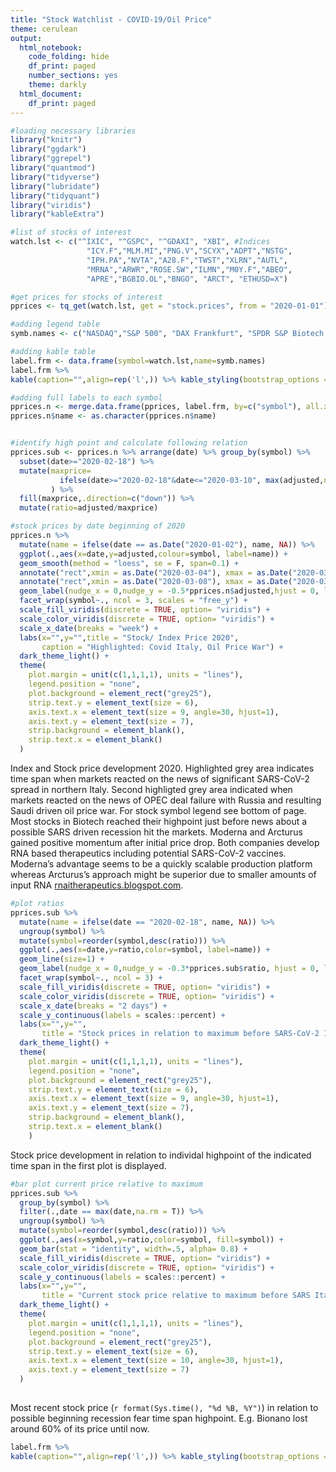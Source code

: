 ```yaml
---
title: "Stock Watchlist - COVID-19/Oil Price"
theme: cerulean
output:
  html_notebook:
    code_folding: hide
    df_print: paged
    number_sections: yes
    theme: darkly
  html_document:
    df_print: paged
---
```

```r
#loading necessary libraries
library("knitr")
library("ggdark")
library("ggrepel")
library("quantmod")
library("tidyverse")
library("lubridate")
library("tidyquant")
library("viridis")
library("kableExtra")
```

```r
#list of stocks of interest
watch.lst <- c("^IXIC", "^GSPC", "^GDAXI", "XBI", #Indices
                 "ICY.F","MLM.MI","PNG.V","SCYX","ADPT","NSTG",
                 "IPH.PA","NVTA","A28.F","TWST","XLRN","AUTL",
                 "MRNA","ARWR","ROSE.SW","ILMN","M0Y.F","ABEO",
                 "APRE","BGBIO.OL","BNGO", "ARCT", "ETHUSD=X")

#get prices for stocks of interest
pprices <- tq_get(watch.lst, get = "stock.prices", from = "2020-01-01")
```

```r
#adding legend table
symb.names <- c("NASDAQ","S&P 500", "DAX Frankfurt", "SPDR S&P Biotech ETF","Incyte Corporation Frankfurt","Molecular Medicine Milan","Kraken Robotics Inc.", "Scynexis Inc.", "Adaptive Biotechnologies Corp.", "NanoStrings Technologies Inc.", "Innate Pharma S.A. Paris", "Invitae Corporation", "Affimed N.V. Frankfurt", "Twist Bioscience Corp", "Acceleron Pharma Inc.", "Autolus Therapeutics plc", "Moderna, Inc.", "Arrowhead Pharmaceuticals, Inc.", "Zur Rose Group AG Swiss", "Illumina, Inc.","Mynaric AG Frankfurt", "Abeona Therapeutics Inc.", "Aprea Therapeutics, Inc.", "BerGenBio ASA Oslo", "Bionano Genomics, Inc.", "Arcturus Therapeutics Holdings Inc.","Ethereum USD")

#adding kable table
label.frm <- data.frame(symbol=watch.lst,name=symb.names) 
label.frm %>% 
kable(caption="",align=rep('l',)) %>% kable_styling(bootstrap_options = c("striped", "hover", "condensed", "responsive"), position="center", full_width = F,font_size = 9) %>% column_spec(1,width = "1in") %>% column_spec(2,width = "2in")

#adding full labels to each symbol
pprices.n <- merge.data.frame(pprices, label.frm, by=c("symbol"), all.x = TRUE)
pprices.n$name <- as.character(pprices.n$name)


#identify high point and calculate following relation
pprices.sub <- pprices.n %>% arrange(date) %>% group_by(symbol) %>% 
  subset(date>="2020-02-18") %>% 
  mutate(maxprice=
           ifelse(date>="2020-02-18"&date<="2020-03-10", max(adjusted,na.rm = T),NA)
         ) %>%
  fill(maxprice,.direction=c("down")) %>% 
  mutate(ratio=adjusted/maxprice)
```

```r

#stock prices by date beginning of 2020
pprices.n %>%
  mutate(name = ifelse(date == as.Date("2020-01-02"), name, NA)) %>% 
  ggplot(.,aes(x=date,y=adjusted,colour=symbol, label=name)) +
  geom_smooth(method = "loess", se = F, span=0.1) + 
  annotate("rect",xmin = as.Date("2020-03-04"), xmax = as.Date("2020-03-10"), ymin = 0, ymax = Inf, alpha=.15) +
  annotate("rect",xmin = as.Date("2020-03-08"), xmax = as.Date("2020-03-09"), ymin = 0, ymax = Inf, alpha=.2) +
  geom_label(nudge_x = 0,nudge_y = -0.5*pprices.n$adjusted,hjust = 0, label.padding = unit(0.15, "lines"),label.r = unit(0.15, "lines"),label.size = 0.15, size=2.5) +
  facet_wrap(symbol~., ncol = 3, scales = "free_y") +
  scale_fill_viridis(discrete = TRUE, option= "viridis") +
  scale_color_viridis(discrete = TRUE, option= "viridis") +
  scale_x_date(breaks = "week") +
  labs(x="",y="",title = "Stock/ Index Price 2020",
       caption = "Highlighted: Covid Italy, Oil Price War") +
  dark_theme_light() +
  theme(
    plot.margin = unit(c(1,1,1,1), units = "lines"),
    legend.position = "none",
    plot.background = element_rect("grey25"),
    strip.text.y = element_text(size = 6),
    axis.text.x = element_text(size = 9, angle=30, hjust=1),
    axis.text.y = element_text(size = 7),
    strip.background = element_blank(),
    strip.text.x = element_blank()
  )

```
Index and Stock price development 2020. Highlighted grey area indicates time span when markets reacted on the news of significant SARS-CoV-2 spread in northern Italy. Second highligted grey area indicated when markets reacted on the news of OPEC deal failure with Russia and resulting Saudi driven oil price war. For stock symbol legend see bottom of page. Most stocks in Biotech reached their highpoint just before news about a possible SARS driven recession hit the markets. Moderna and Arcturus gained positive momentum after initial price drop. Both companies develop RNA based therapeutics including potential SARS-CoV-2 vaccines. Moderna's advantage seems to be a quickly scalable production platform whereas Arcturus's approach might be superior due to smaller amounts of input RNA [rnaitherapeutics.blogspot.com](https://rnaitherapeutics.blogspot.com/2020/03/rnai-therapeutics-and-mrna-vaccines-for.html).

```r
#plot ratios
pprices.sub %>% 
  mutate(name = ifelse(date == "2020-02-18", name, NA)) %>% 
  ungroup(symbol) %>% 
  mutate(symbol=reorder(symbol,desc(ratio))) %>%
  ggplot(.,aes(x=date,y=ratio,color=symbol, label=name)) +
  geom_line(size=1) +
  geom_label(nudge_x = 0,nudge_y = -0.3*pprices.sub$ratio, hjust = 0, label.padding = unit(0.15, "lines"),label.r = unit(0.15, "lines"),label.size = 0.15, size=2.5) +
  facet_wrap(symbol~., ncol = 3) +
  scale_fill_viridis(discrete = TRUE, option= "viridis") +
  scale_color_viridis(discrete = TRUE, option= "viridis") +
  scale_x_date(breaks = "2 days") +  
  scale_y_continuous(labels = scales::percent) +
  labs(x="",y="", 
       title = "Stock prices in relation to maximum before SARS-CoV-2 Italy hit") +
  dark_theme_light() +
  theme(
    plot.margin = unit(c(1,1,1,1), units = "lines"),
    legend.position = "none",
    plot.background = element_rect("grey25"),
    strip.text.y = element_text(size = 6),
    axis.text.x = element_text(size = 9, angle=30, hjust=1),
    axis.text.y = element_text(size = 7),
    strip.background = element_blank(),
    strip.text.x = element_blank()
    )
```
Stock price development in relation to individal highpoint of the indicated time span in the first plot is displayed.

```r
#bar plot current price relative to maximum
pprices.sub %>% 
  group_by(symbol) %>%
  filter(.,date == max(date,na.rm = T)) %>% 
  ungroup(symbol) %>%
  mutate(symbol=reorder(symbol,desc(ratio))) %>% 
  ggplot(.,aes(x=symbol,y=ratio,color=symbol, fill=symbol)) +
  geom_bar(stat = "identity", width=.5, alpha= 0.8) +
  scale_fill_viridis(discrete = TRUE, option= "viridis") +
  scale_color_viridis(discrete = TRUE, option= "viridis") +
  scale_y_continuous(labels = scales::percent) +
  labs(x="",y="",
       title = "Current stock price relative to maximum before SARS Italy") +
  dark_theme_light() +
  theme(
    plot.margin = unit(c(1,1,1,1), units = "lines"),
    legend.position = "none",
    plot.background = element_rect("grey25"),
    strip.text.y = element_text(size = 6),
    axis.text.x = element_text(size = 10, angle=30, hjust=1),
    axis.text.y = element_text(size = 7)
  )
  
```
Most recent stock price (`r format(Sys.time(), "%d %B, %Y")`) in relation to possible beginning recession fear time span highpoint. E.g. Bionano lost around 60% of its price until now.
```r
label.frm %>% 
kable(caption="",align=rep('l',)) %>% kable_styling(bootstrap_options = c("striped", "hover", "condensed", "responsive"), position="center", full_width = F,font_size = 9) %>% column_spec(1,width = "1in") %>% column_spec(2,width = "2in")
```

